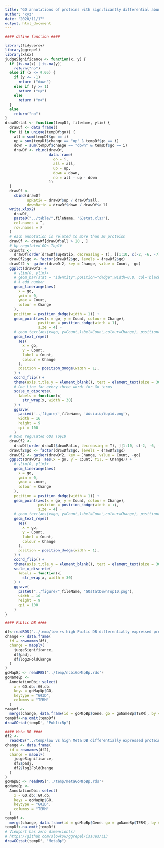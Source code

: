 ```yaml
---
title: "GO annotations of proteins with significantly differential abundance identified by the 2 DBs For Fig. S7"
author: "xyz"
date: "2020/11/17"
output: html_document
---
```


```r
#### define function ####

library(tidyverse)
library(ggrepel)
library(xlsx)
judgeSignificance <- function(x, y) {
  if (is.na(x) | is.na(y))
    return("no")
  else if (x <= 0.05) {
    if (y <= -1)
      return ("down")
    else if (y >= 1)
      return ("up")
    else
      return ("no")
  }
  else
    return("no")
}
drawGOstat <- function(tempDf, fileName, ylim) {
  drawDf <- data.frame()
  for (i in unique(tempDf$go)) {
    all = sum(tempDf$go == i)
    up = sum(tempDf$change == "up" & tempDf$go == i)
    down = sum(tempDf$change == "down" & tempDf$go == i)
    drawDf <- rbind(drawDf,
                    data.frame(
                      go = i,
                      all = all,
                      up = up,
                      down = down,
                      no = all - up - down
                    ))
  }
  drawDf <-
    cbind(drawDf,
          upRatio = drawDf$up / drawDf$all,
          downRatio = drawDf$down / drawDf$all)
  write.xlsx2(
    drawDf,
    paste0("../table/",fileName, "GOstat.xlsx"),
    col.names = T,
    row.names = F
  )
  # each annotation is related to more than 20 proteins
  drawDf <- drawDf[drawDf$all > 20 , ]
  # Up regulated GOs Top10
  drawDf2 <-
    drawDf[order(drawDf$upRatio, decreasing = T), ][1:10, c(-2, -6, -7)]
  drawDf2$go <- factor(drawDf2$go, levels = drawDf2$go)
  drawDf2 <- gather(drawDf2, key = Change, value = Count, -go)
  ggplot(drawDf2) +
    # ylim(0, ylim)+
    # geom_bar(stat = "identity",position="dodge",width=0.8, col='black')+
    # # add number
    geom_linerange(aes(
      x = go,
      ymin = 0,
      ymax = Count,
      colour = Change
    ),
    position = position_dodge(width = 1)) +
    geom_point(aes(x = go, y = Count, colour = Change),
               position = position_dodge(width = 1),
               size = 4) +
    # geom_text(aes(x=go, y=Count,label=Count,colour=Change), position=position_dodge(width=1), hjust=0)+
    geom_text_repel(
      aes(
        x = go,
        y = Count,
        label = Count,
        colour = Change
      ),
      position = position_dodge(width = 1),
    ) +
    coord_flip() +
    theme(axis.title.y = element_blank(), text = element_text(size = 30)) +
    # One Line for every three words for Go terms
    scale_x_discrete(
      labels = function(x)
        str_wrap(x, width = 30)
    ) +
    ggsave(
      paste0("../figure/",fileName, "GOstatUpTop10.png"),
      width = 16,
      height = 9,
      dpi = 100
    )
  # Down regulated GOs Top10
  drawDf2 <-
    drawDf[order(drawDf$downRatio, decreasing = T), ][1:10, c(-2, -6, -7)]
  drawDf2$go <- factor(drawDf2$go, levels = drawDf2$go)
  drawDf2 <- gather(drawDf2, key = Change, value = Count, -go)
  ggplot(drawDf2, aes(x = go, y = Count, fill = Change)) +
    # ylim(0, ylim)+
    geom_linerange(aes(
      x = go,
      ymin = 0,
      ymax = Count,
      colour = Change
    ),
    position = position_dodge(width = 1)) +
    geom_point(aes(x = go, y = Count, colour = Change),
               position = position_dodge(width = 1),
               size = 4) +
    # geom_text(aes(x=go, y=Count,label=Count,colour=Change), position=position_dodge(width=1), hjust=0)+
    geom_text_repel(
      aes(
        x = go,
        y = Count,
        label = Count,
        colour = Change
      ),
      position = position_dodge(width = 1),
    ) +
    coord_flip() +
    theme(axis.title.y = element_blank(), text = element_text(size = 30)) +
    scale_x_discrete(
      labels = function(x)
        str_wrap(x, width = 30)
    ) +
    ggsave(
      paste0("../figure/",fileName, "GOstatDownTop10.png"),
      width = 16,
      height = 9,
      dpi = 100
    )
}

#### Public DB ####

df<-readRDS("../temp/low vs high Public DB differentially expressed proteins.rds")
change <- data.frame(
  id = rownames(df),
  change = mapply(
    judgeSignificance,
    df$padj,
    df$log2FoldChange
  )
)
goMapBp <- readRDS("../temp/ncbiGoMapBp.rds")
goNameBp <-
  AnnotationDbi::select(
    x = GO.db::GO.db,
    keys = goMapBp$GO,
    keytype = "GOID",
    columns = "TERM"
  )
tempDf <-
  merge(change, data.frame(id = goMapBp$Gene, go = goNameBp$TERM), by = "id")
tempDf<-na.omit(tempDf)
drawGOstat(tempDf, "PublicBp")

#### Meta DB ####
df2 <-
  readRDS("../temp/low vs high Meta DB differentially expressed proteins.rds")
change <- data.frame(
  id = rownames(df2),
  change = mapply(
    judgeSignificance,
    df2$padj,
    df2$log2FoldChange
  )
)
goMapBp <- readRDS("../temp/metaGoMapBp.rds")
goNameBp <-
  AnnotationDbi::select(
    x = GO.db::GO.db,
    keys = goMapBp$GO,
    keytype = "GOID",
    columns = "TERM"
  )
tempDf <-
  merge(change, data.frame(id = goMapBp$Gene, go = goNameBp$TERM), by = "id")
tempDf<-na.omit(tempDf)
# Viewport has zero dimension(s)
# https://github.com/slowkow/ggrepel/issues/113
drawGOstat(tempDf, "MetaBp")
```
